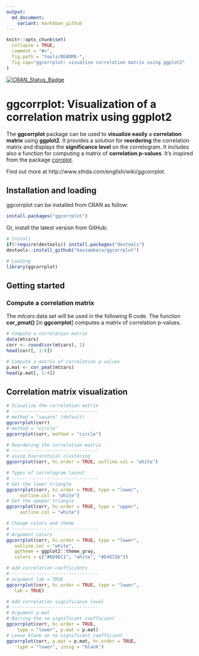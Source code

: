 ```yaml
---
output:
  md_document:
    variant: markdown_github
---
```


<!-- README.md is generated from README.Rmd. Please edit that file -->

```r
knitr::opts_chunk$set(
  collapse = TRUE,
  comment = "#>",
  fig.path = "tools/README-",
  fig.cap="ggcorrplot: visualize correlation matrix using ggplot2"
)
```
    
    
[![CRAN_Status_Badge](http://www.r-pkg.org/badges/version/ggcorrplot)](http://cran.r-project.org/package=ggcorrplot)
  
  
# ggcorrplot: Visualization of a correlation matrix using ggplot2
    
    
The **ggcorrplot** package can be used to **visualize easily** a **correlation matrix** using **ggplot2**. It provides a solution for **reordering** the correlation matrix and displays the **significance level** on the correlogram. It includes also a function for computing a matrix of **correlation p-values**. It's inspired from the package [corrplot](http://www.sthda.com/english/wiki/visualize-correlation-matrix-using-correlogram).  
   
   
Find out more at http://www.sthda.com/english/wiki/ggcorrplot.
    
   
     
## Installation and loading
    
    
ggcorrplot can be installed from CRAN as follow:
   
```r
install.packages("ggcorrplot")
```
    
    
Or, install the latest version from GitHub:  
    
```r
# Install
if(!require(devtools)) install.packages("devtools")
devtools::install_github("kassambara/ggcorrplot")
```

    
```r
# Loading
library(ggcorrplot)
```
    
    
    
## Getting started
     
     
### Compute a correlation matrix
     
The *mtcars* data set will be used in the following R code. The function **cor_pmat()** [in **ggcorrplot**] computes a matrix of correlation p-values. 
     
     
```r
# Compute a correlation matrix
data(mtcars)
corr <- round(cor(mtcars), 1)
head(corr[, 1:6])

# Compute a matrix of correlation p-values
p.mat <- cor_pmat(mtcars)
head(p.mat[, 1:4])
```
    
    
## Correlation matrix visualization
    
    
```r
# Visualize the correlation matrix
# --------------------------------
# method = "square" (default)
ggcorrplot(corr)
# method = "circle"
ggcorrplot(corr, method = "circle")

# Reordering the correlation matrix
# --------------------------------
# using hierarchical clustering
ggcorrplot(corr, hc.order = TRUE, outline.col = "white")

# Types of correlogram layout
# --------------------------------
# Get the lower triangle
ggcorrplot(corr, hc.order = TRUE, type = "lower",
     outline.col = "white")
# Get the upeper triangle
ggcorrplot(corr, hc.order = TRUE, type = "upper",
     outline.col = "white")

# Change colors and theme
# --------------------------------
# Argument colors
ggcorrplot(corr, hc.order = TRUE, type = "lower",
   outline.col = "white",
   ggtheme = ggplot2::theme_gray,
   colors = c("#6D9EC1", "white", "#E46726"))

# Add correlation coefficients
# --------------------------------
# argument lab = TRUE
ggcorrplot(corr, hc.order = TRUE, type = "lower",
   lab = TRUE)

# Add correlation significance level
# --------------------------------
# Argument p.mat
# Barring the no significant coefficient
ggcorrplot(corr, hc.order = TRUE,
    type = "lower", p.mat = p.mat)
# Leave blank on no significant coefficient
ggcorrplot(corr, p.mat = p.mat, hc.order = TRUE,
    type = "lower", insig = "blank")
```

     
